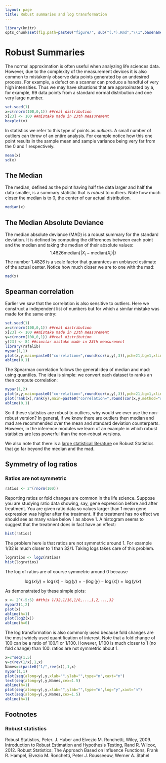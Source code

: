 ```yaml
---
layout: page
title: Robust summaries and log transformation
---
```


```r
library(knitr)
opts_chunk$set(fig.path=paste0("figure/", sub("(.*).Rmd","\\1",basename(knitr:::knit_concord$get('infile'))), "-"))
```

# Robust Summaries

The normal approximation is often useful when analyzing life sciences data. However, due to the complexity of the measurement devices it is also common to mistakenly observe data points generated by an undesired process. For example, a defect on a scanner can produce a handful of very high intensities. Thus we may have situations that are approximated by a, for example, 99 data points from a standard normal distribution and one very large number.
```r
set.seed(1)
x=c(rnorm(100,0,1)) ##real distribution
x[23] <- 100 ##mistake made in 23th measurement
boxplot(x)
```
In statistics we refer to this type of points as _outliers_. A small number of outliers can throw of an entire analysis. For example notice how this one point results in the sample mean and sample variance being very far from the 0 and 1 respectively.
```r
mean(x)
sd(x)
```

## The Median

The median, defined as the point having half the data larger and half the data smaller, is a summary statistic that is _robust_ to outliers. Note how much closer the median is to 0, the center of our actual distribution. 
```r
median(x)
```

## The Median Absolute Deviance
The median absolute deviance (MAD) is a robust summary for the standard deviation. It is defined by computing the differences between each point and the median and taking the median of their absolute values:
$$
 1.4826 \mbox{median}\{| X_i - \mbox{median}(X_i)|\}
$$
The number $1.4826$ is a scale factor that guarantees an unbiased 
estimate of the actual center. Notice how much closer we are to one with the mad:
```r
mad(x)
```

## Spearman correlation
Earlier we saw that the correlation is also sensitive to outliers. Here we construct a independent list of numbers but for which a similar mistake was made for the same entry:

```r
set.seed(1)
x=c(rnorm(100,0,1)) ##real distribution
x[23] <- 100 ##mistake made in 23th measurement
y=c(rnorm(100,0,1)) ##real distribution
y[23] <- 84 ##similar mistake made in 23th measurement
library(rafalib)
mypar(1,1)
plot(x,y,main=paste0("correlation=",round(cor(x,y),3)),pch=21,bg=1,xlim=c(-3,100),ylim=c(-3,100))
abline(0,1)
```

The Spearman correlation follows the general idea of median and mad: using quantiles.  The idea is simple: we convert each dataset to ranks an then compute correlation:
```r
mypar(1,2)
plot(x,y,main=paste0("correlation=",round(cor(x,y),3)),pch=21,bg=1,xlim=c(-3,100),ylim=c(-3,100))
plot(rank(x),rank(y),main=paste0("correlation=",round(cor(x,y,method="spearman"),3)),pch=21,bg=1,xlim=c(-3,100),ylim=c(-3,100))
abline(0,1)
```


So if these statistics are robust to outliers, why would we ever use the non-robust version? In general, if we know there are outliers then median and mad are recommended over the mean and standard deviation counterparts. However, in the inference modules we learn of an example in which robust statistics are less powerful than the non-robust versions.

We also note that there is a [large statistical literature](#foot) on Robust Statistics that go far beyond the median and the mad.

## Symmetry of log ratios


### Ratios are not symmetric

```r
ratios <- 2^(rnorm(100))
```

Reporting ratios or fold changes are common in the life science. Suppose you are studying ratio data showing, say, gene expression before and after treatment. You are given ratio data so values larger than 1 mean gene expression was higher after the treatment. If the treatment has no effect we should see as many value below 1 as above 1. A histogram seems to suggest that the treatment does in fact have an effect:

```r
hist(ratios)
```

The problem here is that ratios are not symmetric around 1. For example 1/32 is much closer to 1 than 32/1. Taking logs takes care of this problem.

```r
logratios <- log2(ratios)
hist(logratios)
```

The log of ratios are of course symmetric around 0 because

$$\log(x/y) = \log(x)-\log(y) = -(\log(y)-\log(x)) = \log(y/x)$$

As demonstrated by these simple plots:
```r
x <- 2^(-5:5) ##this 1/32,1/16,1/8,...,1,2,...,32
mypar2(1,2)
plot(x)
abline(h=1)
plot(log2(x))
abline(h=0)
```


The log transformation is also commonly used because fold changes are the most widely used quantification of interest. Note that a fold change of 100 can be a ratio of 100/1 or 1/100. However, 1/100 is much closer to 1 (no fold change) than 100: ratios are not symmetric about 1.
```r
x=2^seq(1,5)
y=c(rev(1/x),1,x)
Names=c(paste0("1/",rev(x)),1,x)
mypar(1,1)
plot(seq(along=y),y,xlab="",ylab="",type="n",xaxt="n")
text(seq(along=y),y,Names,cex=1.5)
abline(h=1)
plot(seq(along=y),y,xlab="",ylab="",type="n",log="y",xaxt="n")
text(seq(along=y),y,Names,cex=1.5)
abline(h=1)
```

## Footnotes <a name="foot"></a>

### Robust statistics

Robust Statistics, Peter. J. Huber and Elvezio M. Ronchetti, Wiley, 2009.
Introduction to Robust Estimation and Hypothesis Testing, Rand R. Wilcox, 2012.
Robust Statistics: The Approach Based on Influence Functions, Frank R. Hampel, Elvezio M. Ronchetti, Peter J. Rousseeuw, Werner A. Stahel

